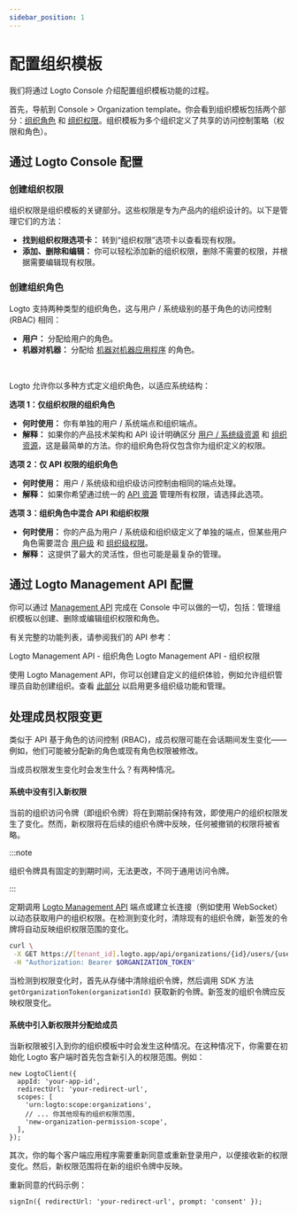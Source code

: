 ```yaml
---
sidebar_position: 1
---
```


# 配置组织模板

我们将通过 Logto Console 介绍配置组织模板功能的过程。

首先，导航到 <CloudLink to="/organization-template">Console > Organization template</CloudLink>。你会看到组织模板包括两个部分：[组织角色](/authorization/organization-template#organization-role) 和 [组织权限](/authorization/organization-template#organization-permission)。组织模板为多个组织定义了共享的访问控制策略（权限和角色）。

## 通过 Logto Console 配置

### 创建组织权限

组织权限是组织模板的关键部分。这些权限是专为产品内的组织设计的。以下是管理它们的方法：

- **找到组织权限选项卡：** 转到“组织权限”选项卡以查看现有权限。
- **添加、删除和编辑：** 你可以轻松添加新的组织权限，删除不需要的权限，并根据需要编辑现有权限。

### 创建组织角色

Logto 支持两种类型的组织角色，这与用户 / 系统级别的基于角色的访问控制 (RBAC) 相同：

- **用户：** 分配给用户的角色。
- **机器对机器：** 分配给 [机器对机器应用程序](/quick-starts/m2m) 的角色。

<br />

Logto 允许你以多种方式定义组织角色，以适应系统结构：

**选项 1：仅组织权限的组织角色**

- **何时使用：** 你有单独的用户 / 系统端点和组织端点。
- **解释：** 如果你的产品技术架构和 API 设计明确区分 [用户 / 系统级资源](/authorization/role-based-access-control#permissionsscopes) 和 [组织资源](/authorization/organization-template#organization-permission)，这是最简单的方法。你的组织角色将仅包含你为组织定义的权限。

**选项 2：仅 API 权限的组织角色**

- **何时使用：** 用户 / 系统级和组织级访问控制由相同的端点处理。
- **解释：** 如果你希望通过统一的 [API 资源](/authorization/api-resources) 管理所有权限，请选择此选项。

**选项 3：组织角色中混合 API 和组织权限**

- **何时使用：** 你的产品为用户 / 系统级和组织级定义了单独的端点，但某些用户角色需要混合 [用户级](/authorization/role-based-access-control#permissionsscopes) 和 [组织级权限](/authorization/organization-template#organization-permission)。
- **解释：** 这提供了最大的灵活性，但也可能是最复杂的管理。

## 通过 Logto Management API 配置

你可以通过 [Management API](/integrate-logto/interact-with-management-api) 完成在 Console 中可以做的一切，包括：管理组织模板以创建、删除或编辑组织权限和角色。

有关完整的功能列表，请参阅我们的 API 参考：

<Url href="https://openapi.logto.io/operation/operation-updateorganizationrole">
  Logto Management API - 组织角色
</Url>

<Url href="https://openapi.logto.io/operation/operation-listorganizationscopes">
  Logto Management API - 组织权限
</Url>

使用 Logto Management API，你可以创建自定义的组织体验，例如允许组织管理员自助创建组织。查看 [此部分](/end-user-flows/organization-experience/) 以启用更多组织级功能和管理。

## 处理成员权限变更

类似于 API 基于角色的访问控制 (RBAC)，成员权限可能在会话期间发生变化——例如，他们可能被分配新的角色或现有角色权限被修改。

当成员权限发生变化时会发生什么？有两种情况。

#### 系统中没有引入新权限

当前的组织访问令牌（即组织令牌）将在到期前保持有效，即使用户的组织权限发生了变化。然而，新权限将在后续的组织令牌中反映，任何被撤销的权限将被省略。

:::note

组织令牌具有固定的到期时间，无法更改，不同于通用访问令牌。

:::

定期调用 [Logto Management API](/integrate-logto/interact-with-management-api/) 端点或建立长连接（例如使用 WebSocket）以动态获取用户的组织权限。在检测到变化时，清除现有的组织令牌，新签发的令牌将自动反映组织权限范围的变化。

```bash
curl \
 -X GET https://[tenant_id].logto.app/api/organizations/{id}/users/{userId}/scopes \
 -H "Authorization: Bearer $ORGANIZATION_TOKEN"
```

当检测到权限变化时，首先从存储中清除组织令牌，然后调用 SDK 方法 `getOrganizationToken(organizationId)` 获取新的令牌。新签发的组织令牌应反映权限变化。

#### 系统中引入新权限并分配给成员

当新权限被引入到你的组织模板中时会发生这种情况。在这种情况下，你需要在初始化 Logto 客户端时首先包含新引入的权限范围。例如：

```tsx
new LogtoClient({
  appId: 'your-app-id',
  redirectUrl: 'your-redirect-url',
  scopes: [
    'urn:logto:scope:organizations',
    // ... 你其他现有的组织权限范围,
    'new-organization-permission-scope',
  ],
});
```

其次，你的每个客户端应用程序需要重新同意或重新登录用户，以便接收新的权限变化。然后，新权限范围将在新的组织令牌中反映。

重新同意的代码示例：

```tsx
signIn({ redirectUrl: 'your-redirect-url', prompt: 'consent' });
```
